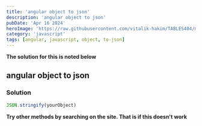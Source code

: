 ```yaml
---
title: 'angular object to json'
description: 'angular object to json'
pubDate: 'Apr 16 2024'
heroImage: 'https://raw.githubusercontent.com/vitalik-hakim/TABLES404/main/error_b/JavaScript.png'
category: 'javascript'
tags: [angular, javascript, object, to-json]
---
```


**The solution for this is noted below**

## angular object to json

### Solution

```javascript
JSON.stringify(yourObject)
```

**Try other methods by searching on the site. That is if this doesn't work**

